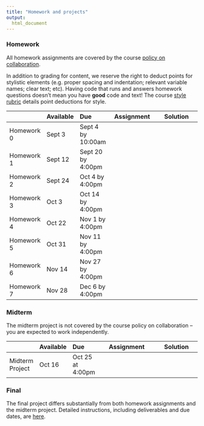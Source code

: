 ```yaml
---
title: "Homework and projects"
output:
  html_document
---
```



### Homework

All homework assignments are covered by the course [policy on collaboration](policy_on_collaboration.html). 

In addition to grading for content, we reserve the right to deduct points for stylistic elements (e.g. proper spacing and indentation; relevant variable names; clear text; etc). Having code that runs and answers homework questions doesn't mean you have **good** code and text! The course [style rubric](homework_style_rubric.html) details point deductions for style.

|               | Available  | Due               | Assignment                                                | Solution                                                                   |
|:------------- |:---------- |:----------------- | :--------------------------------------------------------:| :-------------------------------------------------------------------------:|
| Homework 0    | Sept 3     | Sept 4 by 10:00am | [<i class="far fa-file-code fa-lg"></i>](homework_0.html) | [<i class="fas fa-check fa-lg"></i>](link)                                 |
| Homework 1    | Sept 12    | Sept 20 by 4:00pm | [<i class="far fa-file-code fa-lg"></i>](homework_1.html) | [<i class="fas fa-check fa-lg"></i>](./resources/p8105_hw1_ajg2202.zip)    |
| Homework 2    | Sept 24    | Oct 4 by 4:00pm   | [<i class="far fa-file-code fa-lg"></i>](homework_2.html) | [<i class="fas fa-check fa-lg"></i>](./resources/p8105_hw2_ajg2202.zip)    |
| Homework 3    | Oct 3      | Oct 14 by 4:00pm  | [<i class="far fa-file-code fa-lg"></i>](homework_3.html) | [<i class="fas fa-check fa-lg"></i>](./resources/p8105_hw3_ajg2202.zip)                                 |
| Homework 4    | Oct 22     | Nov 1 by 4:00pm   | [<i class="far fa-file-code fa-lg"></i>](homework_4.html) | [<i class="fas fa-check fa-lg"></i>](link)                                 |
| Homework 5    | Oct 31     | Nov 11 by 4:00pm  | [<i class="far fa-file-code fa-lg"></i>](homework_5.html) | [<i class="fas fa-check fa-lg"></i>](link)                                 |
| Homework 6    | Nov 14     | Nov 27 by 4:00pm  | [<i class="far fa-file-code fa-lg"></i>](homework_6.html) | [<i class="fas fa-check fa-lg"></i>](link)                                 |
| Homework 7    | Nov 28     | Dec 6 by 4:00pm   | [<i class="far fa-file-code fa-lg"></i>](link)            | [<i class="fas fa-check fa-lg"></i>](link)                                 |

### Midterm

The midterm project is not covered by the course policy on collaboration -- you are expected to work independently. 

|                 | Available  | Due              | Assignment                                                     | Solution |
|:--------------- |:---------- |:---------------- | :-------------------------------------------------------------:| :----------------------------------------------:|
| Midterm Project | Oct 16     | Oct 25 at 4:00pm | [<i class="far fa-file-code fa-lg"></i>](midterm_project.html) | [<i class="fas fa-check fa-lg"></i>](link)      |

### Final
    
The final project differs substantially from both homework assignments and the midterm project. Detailed instructions, including deliverables and due dates, are [here](final_project.html).